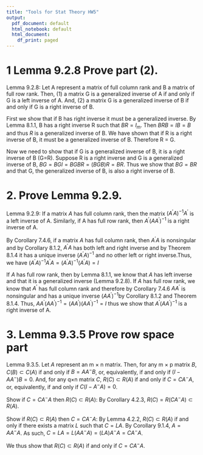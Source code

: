 ```yaml
---
title: "Tools for Stat Theory HW5"
output:
  pdf_document: default
  html_notebook: default
  html_document:
    df_print: paged
---
```


# 1 Lemma 9.2.8 Prove part (2).

Lemma 9.2.8: Let A represent a matrix of full column rank and B a matrix of full row rank. Then, (1) a matrix G is a generalized inverse of A if and only if G is a left inverse of A. And, (2) a matrix G is a generalized inverse of B if and only if G is a right inverse of B.

First we show that if B has right inverse it must be a generalized inverse. By Lemma 8.1.1, B has a right inverse R such that $BR=I_m$. Then $BRB = IB = B$ and thus $R$ is a generalized inverse of B. We have shown that if R is a right inverse of B, it must be a generalized inverse of B. Therefore R = G.

Now we need to show that if G is a generalized inverse of B, it is a right inverse of B (G=R). Suppose R is a right inverse and G is a generalized inverse of B, $BG = BGI = BGBR = (BGB)R = BR$. Thus we show that $BG = BR$ and that G, the generalized inverse of B, is also a right inverse of B. 


# 2. Prove Lemma 9.2.9.
Lemma 9.2.9: If a matrix $A$ has full column rank, then the matrix $(A^\prime A)^{-1}A^\prime$ is a left inverse of A. Similarly, if A has full row rank, then $A^{\prime}(A A^\prime)^{-1}$ is a right inverse of A. 

By Corollary 7.4.6, if a matrix $A$ has full column rank, then $A^\prime A$ is nonsingular and by Corollary 8.1.2, $A^\prime A$ has both left and right inverse and by Theorem 8.1.4 it has a unique inverse $(A^\prime A)^{-1}$ and no other left or right inverse.Thus, we have
$(A^\prime A)^{-1}A^\prime A = (A^\prime A)^{-1}(A^\prime A) = I$

If $A$ has full row rank, then by Lemma 8.1.1, we know that $A$ has left inverse and that it is a generalized inverse (Lemma 9.2.8). If $A$ has full row rank, we know that $A^\prime$ has full column rank and therefore by Corollary 7.4.6 $AA^\prime$ is nonsingular and has a unique inverse $(AA^\prime)^{-1}$by Corollary 8.1.2 and Theorem 8.1.4. Thus, $AA^{\prime}(A A^\prime)^{-1} = (AA^{\prime})(A A^\prime)^{-1} = I$ thus we show that $A^{\prime}(A A^\prime)^{-1}$ is a right inverse of A.


# 3. Lemma 9.3.5 Prove row space part
Lemma 9.3.5. Let $A$ represent an m × n matrix. Then, for any m × p matrix $B$, $C(B) \subset C(A)$ if and only if $B=AA^-B$, or, equivalently, if and only if $(I-AA^-)B = 0$. And, for any q×n matrix $C$, $R(C) \subset R(A)$ if and only if $C=CA^-A$, or, equivalently, if and only if $C(I-A^-A)=0$.

Show if $C=CA^-A$ then $R(C) \subset R(A)$:
By Corollary 4.2.3, $R(C) = R(CA^-A) \subset R(A)$.

Show if $R(C) \subset R(A)$ then $C=CA^-A$: By Lemma 4.2.2, $R(C) \subset R(A)$ if and only if there exists a matrix $L$ such that $C = LA$. By Corollary 9.1.4, $A=AA^-A$. As such, $C = LA = L(AA^-A) = (LA)A^-A = CA^-A$.

We thus show that $R(C) \subset R(A)$ if and only if $C=CA^-A$.